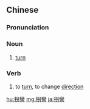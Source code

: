 {{also|拐弯}}
==Chinese==
{{zh-forms|s=拐弯}}

===Pronunciation===
{{zh-pron
|m=guǎiwān,er=y
|c=gwaai2 waan1
|cat=n,v
}}

===Noun===
{{zh-noun}}

# [[turn]] {{gloss|change of direction}}

===Verb===
{{zh-verb}}

# to [[turn]], to change [[direction]]

[[hu:拐彎]]
[[mg:拐彎]]
[[ja:拐彎]]